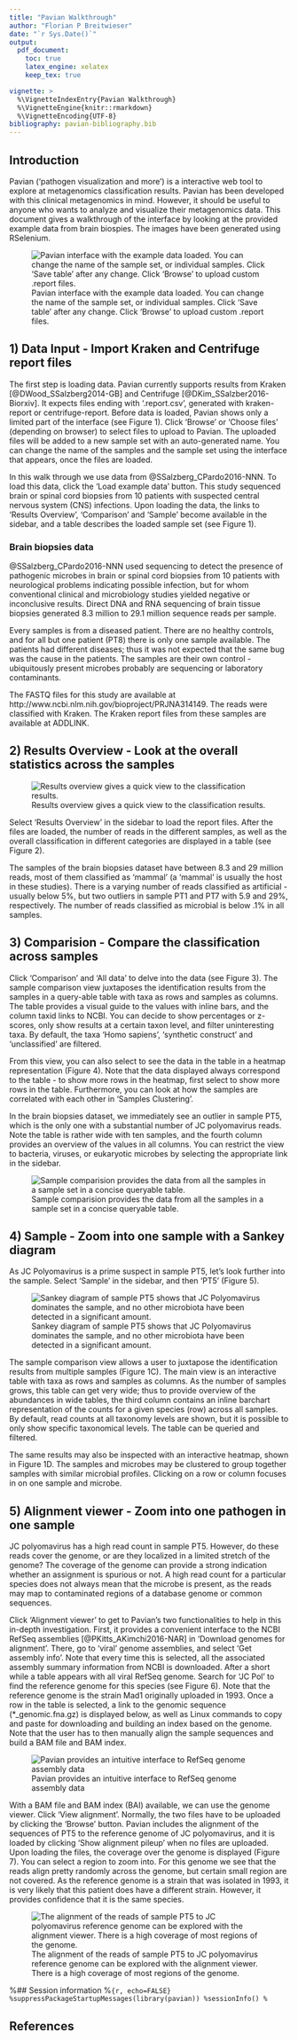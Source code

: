 ```yaml
---
title: "Pavian Walkthrough"
author: "Florian P Breitwieser"
date: "`r Sys.Date()`"
output: 
  pdf_document:
    toc: true
    latex_engine: xelatex
    keep_tex: true

vignette: >
  %\VignetteIndexEntry{Pavian Walkthrough}
  %\VignetteEngine{knitr::rmarkdown}
  %\VignetteEncoding{UTF-8}
bibliography: pavian-bibliography.bib
---
```


## Introduction

Pavian ('pathogen visualization and more') is a interactive web tool to explore at metagenomics classification results. Pavian has been developed with this clinical metagenomics in mind. However, it should be useful to anyone who wants to analyze and visualize their metagenomics data. This document gives a walkthrough of the interface by looking at the provided example data from brain biospies. The images have been generated using RSelenium.

![Pavian interface with the example data loaded. You can change the name of the sample set, or individual samples. Click 'Save table' after any change. Click 'Browse' to upload custom .report files. ](load-data-set.png)

## 1) Data Input - Import Kraken and Centrifuge report files
The first step is loading data. Pavian currently supports results from Kraken [@DWood_SSalzberg2014-GB] and Centrifuge [@DKim_SSalzber2016-Biorxiv]. It expects files ending with '.report.csv', generated with kraken-report or centrifuge-report. Before data is loaded, Pavian shows only a limited part of the interface (see Figure 1). Click 'Browse' or 'Choose files' (depending on browser) to select files to upload to Pavian. The uploaded files will be added to a new sample set with an auto-generated name. You can change the name of the samples and the sample set using the interface that appears, once the files are loaded. 

In this walk through we use data from @SSalzberg_CPardo2016-NNN. To load this data, click the 'Load example data' button. This study sequenced brain or spinal cord biopsies from 10 patients with suspected central nervous system (CNS) infections. Upon loading the data, the links to 'Results Overview', 'Comparison' and 'Sample' become available in the sidebar, and a table describes the loaded sample set (see Figure 1).

### Brain biopsies data
@SSalzberg_CPardo2016-NNN used sequencing to detect the presence of pathogenic microbes in brain or spinal cord biopsies from 10 patients with neurological problems indicating possible infection, but for whom conventional clinical and microbiology studies yielded negative or inconclusive results. Direct DNA and RNA sequencing of brain tissue biopsies generated 8.3 million to 29.1 million sequence reads per sample. 

Every samples is from a diseased patient. There are no healthy controls, and for all but one patient (PT8) there is only one sample available. The patients had different diseases; thus it was not expected that the same bug was the cause in the patients. The samples are their own control - ubiquitously present microbes probably are sequencing or laboratory contaminants. 

The FASTQ files for this study are available at http://www.ncbi.nlm.nih.gov/bioproject/PRJNA314149. The reads were classified with Kraken. The Kraken report files from these samples are available at ADDLINK. 

## 2) Results Overview - Look at the overall statistics across the samples
![Results overview gives a quick view to the classification results.](results-overview.png)

Select 'Results Overview' in the sidebar to load the report files. After the files are loaded, the number of reads in the different samples, as well as the overall classification in different categories are displayed in a table (see Figure 2). 

The samples of the brain biopsies dataset have between 8.3 and 29 million reads, most of them classified as 'mammal' (a 'mammal' is usually the host in these studies). There is a varying number of reads classified as artificial - usually below 5%, but two outliers in sample PT1 and PT7 with 5.9 and 29%, respectively. The number of reads classified as microbial is below .1% in all samples.

## 3) Comparision - Compare the classification across samples

Click 'Comparison' and 'All data' to delve into the data (see Figure 3). The sample comparison view juxtaposes the identification results from the samples in a query-able table with taxa as rows and samples as columns. The table provides a visual guide to the values with inline bars, and the column taxid links to NCBI. You can decide to show percentages or z-scores, only show results at a certain taxon level, and filter uninteresting taxa. By default, the taxa 'Homo sapiens', 'synthetic construct' and 'unclassified' are filtered.

From this view, you can also select to see the data in the table in a heatmap representation (Figure 4). Note that the data displayed always correspond to the table - to show more rows in the heatmap, first select to show more rows in the table. Furthermore, you can look at how the samples are correlated with each other in 'Samples Clustering'.

In the brain biopsies dataset, we immediately see an outlier in sample PT5, which is the only one with a substantial number of JC polyomavirus reads. Note the table is rather wide with ten samples, and the fourth column provides an overview of the values in all columns. You can restrict the view to bacteria, viruses, or eukaryotic microbes by selecting the appropriate link in the sidebar.

![Sample comparision provides the data from all the samples in a sample set in a concise queryable table.](menu-comp.png)

\begin{figure}[htbp]
\centering
\includegraphics[width=.7\textwidth]{comp-heatmap1.png}
\caption{In the heatmap view, the data can be visualized in this intuitive way, clustering samples and taxa by abundances.}
\end{figure}

## 4) Sample - Zoom into one sample with a Sankey diagram

As JC Polyomavirus is a prime suspect in sample PT5, let's look further into the sample. Select 'Sample' in the sidebar, and then 'PT5' (Figure 5).

![Sankey diagram of sample PT5 shows that JC Polyomavirus dominates the sample, and no other microbiota have been detected in a significant amount.](flow-pt5.png)

The sample comparison view allows a user to juxtapose the identification results from multiple samples (Figure 1C). The main view is an interactive table with taxa as rows and samples as columns. As the number of samples grows, this table can get very wide; thus to provide overview of the abundances in wide tables, the third column contains an inline barchart representation of the counts for a given species (row) across all samples. By default, read counts at all taxonomy levels are shown, but it is possible to only show specific taxonomical levels. The table can be queried and filtered.

The same results may also be inspected with an interactive heatmap, shown in Figure 1D. The samples and microbes may be clustered to group together samples with similar microbial profiles. Clicking on a row or column focuses in on one sample and microbe.

\clearpage

## 5) Alignment viewer - Zoom into one pathogen in one sample 

JC polyomavirus has a high read count in sample PT5. However, do these reads cover the genome, or are they localized in a limited stretch of the genome? The coverage of the genome can provide a strong indication whether an assignment is spurious or not. A high read count for a particular species does not always mean that the microbe is present, as the reads may map to contaminated regions of a database genome or common sequences.

Click 'Alignment viewer' to get to Pavian's two functionalities to help in this in-depth investigation. First, it provides a convenient interface to the NCBI RefSeq assemblies [@PKitts_AKimchi2016-NAR] in 'Download genomes for alignment'. There, go to 'viral' genome assemblies, and select 'Get assembly info'. Note that every time this is selected, all the associated assembly summary information from NCBI is downloaded. After a short while a table appears with all viral RefSeq genome. Search for 'JC Pol' to find the reference genome for this species (see Figure 6). Note that the reference genome is the strain Mad1 originally uploaded in 1993. Once a row in the table is selected, a link to the genomic sequence (*_genomic.fna.gz) is displayed below, as well as Linux commands to copy and paste for downloading and building an index based on the genome. Note that the user has to then manually align the sample sequences and build a BAM file and BAM index.

![Pavian provides an intuitive interface to RefSeq genome assembly data](download-genome-jcv.png)

With a BAM file and BAM index (BAI) available, we can use the genome viewer. Click 'View alignment'. Normally, the two files have to be uploaded by clicking the 'Browse' button. Pavian includes the alignment of the sequences of PT5 to the reference genome of JC polyomavirus, and it is loaded by clicking 'Show alignment pileup' when no files are uploaded. Upon loading the files, the coverage over the genome is displayed (Figure 7). You can select a region to zoom into. For this genome we see that the reads align pretty randomly across the genome, but certain small region are not covered. As the reference genome is a strain that was isolated in 1993, it is very likely that this patient does have a different strain. However, it provides confidence that it is the same species.

![The alignment of the reads of sample PT5 to JC polyomavirus reference genome can be explored with the alignment viewer. There is a high coverage of most regions of the genome.](alignment_viewer-pt5.png)

\clearpage

%## Session information
%```{r, echo=FALSE}
%suppressPackageStartupMessages(library(pavian))
%sessionInfo()
%```

## References

